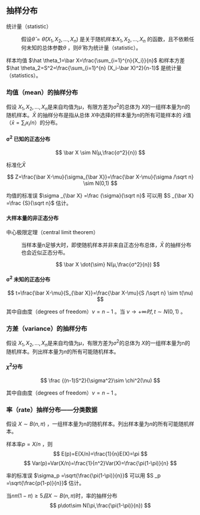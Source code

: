 ## 抽样分布

统计量（statistic）

:   假设$\hat\theta=\hat\theta(X_1,X_2,...,X_n)$ 是关于随机样本$X_1,X_2,...,X_n$ 的函数，且不依赖任何未知的总体参数$\theta$ ，则$\hat\theta$ 称为统计量（statistic）。

样本均值 $\hat \theta_1=\bar X=\frac{\sum_{i=1}^{n}{X_i}}{n}$ 和样本方差 $\hat \theta_2=S^2=\frac{\sum_{i=1}^{n} (X_i-\bar X)^2}{n-1}$ 是统计量（statistics）。

### 均值（mean）的抽样分布

假设 $X_1,X_2,...,X_n$是来自均值为$μ$，有限方差为$σ^2$的总体为 $X$的一组样本量为n的随机样本。$\bar X$ 的抽样分布是指从总体 $X$中选择的样本量为$n$的所有可能样本的 $\bar x$值（$\bar x=\sum_{i}x_i/n$）的分布。

#### σ^2^ 已知的正态分布

$$
\bar X \sim N(μ,\frac{σ^2}{n})
$$

标准化$\bar X$

$$
Z=\frac{\bar X-\mu}{\sigma_{\bar X}}=\frac{\bar X-\mu}{\sigma /\sqrt n} \sim N(0,1)
$$

均值的标准误 $\sigma _{\bar X} =\frac {\sigma}{\sqrt n}$ 可以用 $S _{\bar X} =\frac {S}{\sqrt n}$ 估计。

#### 大样本量的非正态分布

中心极限定理（central limit theorem）

:   当样本量n足够大时，即使随机样本并非来自正态分布总体，$\bar X$ 的抽样分布也会近似正态分布。

    $$ \bar X \dot{\sim}  N(μ,\frac{σ^2}{n}) $$

#### σ^2^ 未知的正态分布

$$ t=\frac{\bar X-\mu}{S_{\bar X}}=\frac{\bar X-\mu}{S /\sqrt n} \sim t(\nu) $$

其中自由度（degrees of freedom）$\nu=n-1$ 。当 $\nu \to +\infty 时,t\sim N(0,1)$ 。

### 方差（variance）的抽样分布

假设 $X_1,X_2,...,X_n$是来自均值为$μ$，有限方差为$σ^2$的总体为 $X$的一组样本量为n的随机样本。列出样本量为$n$的所有可能随机样本。

#### $\chi^2$分布

$$
\frac {(n-1)S^2}{\sigma^2}\sim \chi^2(\nu)
$$

其中自由度（degrees of freedom）$\nu=n-1$ 。

### 率（rate）抽样分布------分类数据

假设 $X\sim B(n,\pi)$ ，一组样本量为n的随机样本。列出样本量为$n$的所有可能随机样本。

样本率$p=X/n$ ，则 $$
E(p)=E(X/n)=\frac{1}{n}E(X)=\pi
$$ $$
Var(p)=Var(X/n)=\frac{1}{n^2}Var(X)=\frac{\pi(1-\pi)}{n}
$$

率的标准误 $\sigma_p =\sqrt{\frac{\pi(1-\pi)}{n}}$ 可以用 $S _p =\sqrt{\frac{p(1-p)}{n}}$ 估计。

当$n\pi(1-\pi)≥5 且X\sim B(n,\pi)$时，率的抽样分布 $$
p\dot\sim N(\pi,\frac{\pi(1-\pi)}{n})
$$
